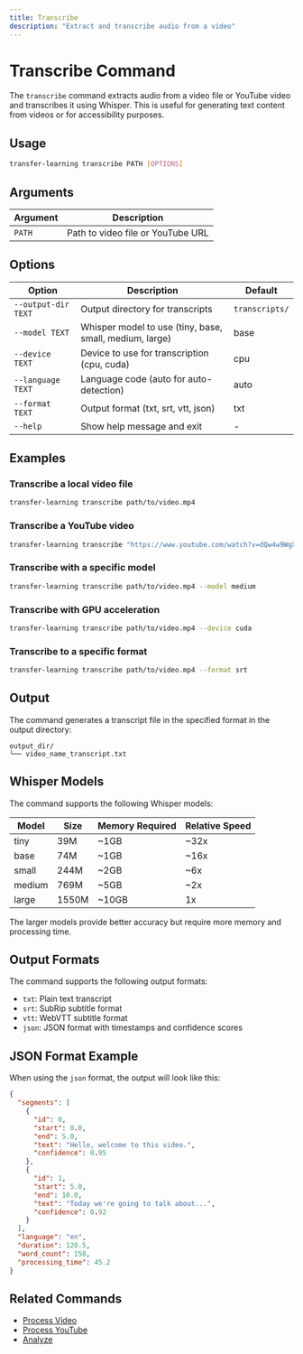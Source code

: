 ```yaml
---
title: Transcribe
description: "Extract and transcribe audio from a video"
---
```


# Transcribe Command

The `transcribe` command extracts audio from a video file or YouTube video and transcribes it using Whisper. This is useful for generating text content from videos or for accessibility purposes.

## Usage

```bash
transfer-learning transcribe PATH [OPTIONS]
```

## Arguments

| Argument | Description |
| -------- | ----------- |
| `PATH` | Path to video file or YouTube URL |

## Options

| Option | Description | Default |
| ------ | ----------- | ------- |
| `--output-dir TEXT` | Output directory for transcripts | `transcripts/` |
| `--model TEXT` | Whisper model to use (tiny, base, small, medium, large) | base |
| `--device TEXT` | Device to use for transcription (cpu, cuda) | cpu |
| `--language TEXT` | Language code (auto for auto-detection) | auto |
| `--format TEXT` | Output format (txt, srt, vtt, json) | txt |
| `--help` | Show help message and exit | - |

## Examples

### Transcribe a local video file

```bash
transfer-learning transcribe path/to/video.mp4
```

### Transcribe a YouTube video

```bash
transfer-learning transcribe "https://www.youtube.com/watch?v=dQw4w9WgXcQ"
```

### Transcribe with a specific model

```bash
transfer-learning transcribe path/to/video.mp4 --model medium
```

### Transcribe with GPU acceleration

```bash
transfer-learning transcribe path/to/video.mp4 --device cuda
```

### Transcribe to a specific format

```bash
transfer-learning transcribe path/to/video.mp4 --format srt
```

## Output

The command generates a transcript file in the specified format in the output directory:

```
output_dir/
└── video_name_transcript.txt
```

## Whisper Models

The command supports the following Whisper models:

| Model | Size | Memory Required | Relative Speed |
| ----- | ---- | --------------- | -------------- |
| tiny | 39M | ~1GB | ~32x |
| base | 74M | ~1GB | ~16x |
| small | 244M | ~2GB | ~6x |
| medium | 769M | ~5GB | ~2x |
| large | 1550M | ~10GB | 1x |

The larger models provide better accuracy but require more memory and processing time.

## Output Formats

The command supports the following output formats:

- `txt`: Plain text transcript
- `srt`: SubRip subtitle format
- `vtt`: WebVTT subtitle format
- `json`: JSON format with timestamps and confidence scores

## JSON Format Example

When using the `json` format, the output will look like this:

```json
{
  "segments": [
    {
      "id": 0,
      "start": 0.0,
      "end": 5.0,
      "text": "Hello, welcome to this video.",
      "confidence": 0.95
    },
    {
      "id": 1,
      "start": 5.0,
      "end": 10.0,
      "text": "Today we're going to talk about...",
      "confidence": 0.92
    }
  ],
  "language": "en",
  "duration": 120.5,
  "word_count": 150,
  "processing_time": 45.2
}
```

## Related Commands

- [Process Video](/cli/process-video)
- [Process YouTube](/cli/process-youtube)
- [Analyze](/cli/analyze) 